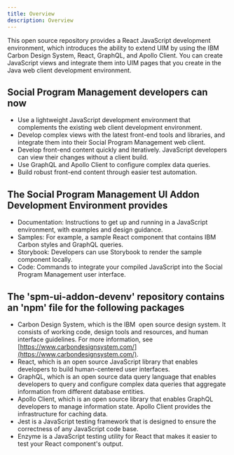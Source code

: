 ```yaml
---
title: Overview
description: Overview
---
```


This open source repository provides a React JavaScript development environment, which introduces the ability to extend UIM by using the IBM Carbon Design System, React, GraphQL, and Apollo Client.
You can create JavaScript views and integrate them into UIM pages that you create in the Java web client development environment.

## Social Program Management developers can now

* Use a lightweight JavaScript development environment that complements the existing web client development environment.
* Develop complex views with the latest front-end tools and libraries, and integrate them into their Social Program Management web client.
* Develop front-end content quickly and iteratively. JavaScript developers can view their changes without a client build.
* Use GraphQL and Apollo Client to configure complex data queries.
* Build robust front-end content through easier test automation.

## The Social Program Management UI Addon Development Environment provides

* Documentation: Instructions to get up and running in a JavaScript environment, with examples and design guidance.
* Samples: For example, a sample React component that contains IBM Carbon styles and GraphQL queries.
* Storybook: Developers can use Storybook to render the sample component locally.
* Code: Commands to integrate your compiled JavaScript into the Social Program Management user interface.

## The 'spm-ui-addon-devenv' repository contains an 'npm' file for the following packages

* Carbon Design System, which is the IBM  open source design system. It consists of working code, design tools and resources, and human interface guidelines. For more information, see [https://www.carbondesignsystem.com/](https://www.carbondesignsystem.com/).
* React, which is an open source JavaScript library that enables developers to build human-centered user interfaces.
* GraphQL, which is an open source data query language that enables developers to query and configure complex data queries that aggregate information from different database entities.
* Apollo Client, which is an open source library that enables GraphQL developers to manage information state. Apollo Client provides the infrastructure for caching data.
* Jest is a JavaScript testing framework that is designed to ensure the correctness of any JavaScript code base.
* Enzyme is a JavaScript testing utility for React that makes it easier to test your React component's output.
